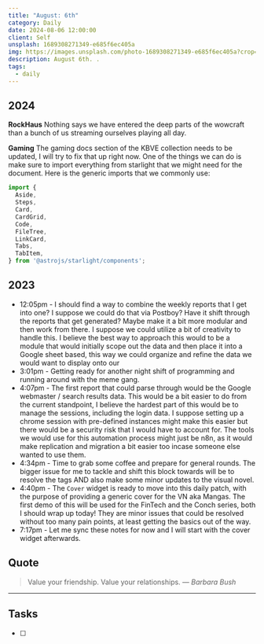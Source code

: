 ```yaml
---
title: "August: 6th"
category: Daily
date: 2024-08-06 12:00:00
client: Self
unsplash: 1689308271349-e685f6ec405a
img: https://images.unsplash.com/photo-1689308271349-e685f6ec405a?crop=entropy&cs=srgb&fm=jpg&ixid=MnwzNjM5Nzd8MHwxfHJhbmRvbXx8fHx8fHx8fDE2ODE3NDg2ODY&ixlib=rb-4.0.3&q=85
description: August 6th. .
tags:
  - daily
---
```


## 2024

**RockHaus**
Nothing says we have entered the deep parts of the wowcraft than a bunch of us streaming ourselves playing all day.

**Gaming**
The gaming docs section of the KBVE collection needs to be updated, I will try to fix that up right now.
One of the things we can do is make sure to import everything from starlight that we might need for the document.
Here is the generic imports that we commonly use:

```js
import {
  Aside,
  Steps,
  Card,
  CardGrid,
  Code,
  FileTree,
  LinkCard,
  Tabs,
  TabItem,
} from '@astrojs/starlight/components';
```



<Adsense />

## 2023
- 12:05pm - I should find a way to combine the weekly reports that I get into one? I suppose we could do that via Postboy? Have it shift through the reports that get generated? Maybe make it a bit more modular and then work from there. I suppose we could utilize a bit of creativity to handle this. I believe the best way to approach this would to be a module that would initially scope out the data and then place it into a Google sheet based, this way we could organize and refine the data we would want to display onto our 
- 3:01pm - Getting ready for another night shift of programming and running around with the meme gang. 
- 4:07pm - The first report that could parse through would be the Google webmaster / search results data. This would be a bit easier to do from the current standpoint,  I believe the hardest part of this would be to manage the sessions, including the login data. I suppose setting up a chrome session with pre-defined instances might make this easier but there would be a security risk that I would have to account for. The tools we would use for this automation process might just be n8n, as it would make replication and migration a bit easier too incase someone else wanted to use them. 
- 4:34pm - Time to grab some coffee and prepare for general rounds. The bigger issue for me to tackle and shift this block towards will be to resolve the tags AND also make some minor updates to the visual novel.
- 4:40pm - The `Cover` widget is ready to move into this daily patch, with the purpose of providing a generic cover for the VN aka Mangas. The first demo of this will be used for the FinTech and the Conch series, both I should wrap up today! They are minor issues that could be resolved without too many pain points, at least getting the basics out of the way.
- 7:17pm - Let me sync these notes for now and I will start with the cover widget afterwards. 

## Quote

> Value your friendship. Value your relationships.
> — <cite>Barbara Bush</cite>

---

## Tasks

- [ ]